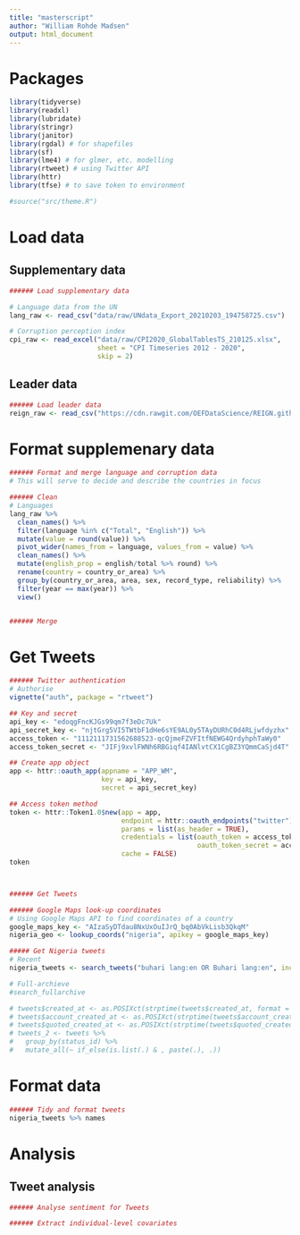 ```yaml
---
title: "masterscript"
author: "William Rohde Madsen"
output: html_document
---
```


# Packages
```r
library(tidyverse)
library(readxl)
library(lubridate)
library(stringr)
library(janitor)
library(rgdal) # for shapefiles
library(sf)
library(lme4) # for glmer, etc. modelling
library(rtweet) # using Twitter API
library(httr)
library(tfse) # to save token to environment

#source("src/theme.R")

```

# Load data
## Supplementary data
```r
###### Load supplementary data

# Language data from the UN
lang_raw <- read_csv("data/raw/UNdata_Export_20210203_194758725.csv")

# Corruption perception index
cpi_raw <- read_excel("data/raw/CPI2020_GlobalTablesTS_210125.xlsx",
                      sheet = "CPI Timeseries 2012 - 2020",
                      skip = 2)

```

## Leader data
```r
###### Load leader data
reign_raw <- read_csv("https://cdn.rawgit.com/OEFDataScience/REIGN.github.io/gh-pages/data_sets/leaderlist_1_21.csv")

```

# Format supplemenary data
```r
###### Format and merge language and corruption data
# This will serve to decide and describe the countries in focus

###### Clean
# Languages
lang_raw %>%
  clean_names() %>%
  filter(language %in% c("Total", "English")) %>%
  mutate(value = round(value)) %>%
  pivot_wider(names_from = language, values_from = value) %>%
  clean_names() %>%
  mutate(english_prop = english/total %>% round) %>%
  rename(country = country_or_area) %>%
  group_by(country_or_area, area, sex, record_type, reliability) %>%
  filter(year == max(year)) %>%
  view()


###### Merge


```



# Get Tweets
```r
###### Twitter authentication
# Authorise
vignette("auth", package = "rtweet")

## Key and secret
api_key <- "edoqgFncKJGs99qm7f3eDc7Uk"
api_secret_key <- "njtGrg5VI5TWtbF1dHe6sYE9AL0y5TAyDURhC0d4RLjwfdyzhx"
access_token <- "1112111731562688523-qcQjmeFZVFItfNEWG4QrdyhphTaWy0"
access_token_secret <- "JIFj9xvlFWNh6RBGiqf4IANlvtCX1CgBZ3YQmmCaSjd4T"

## Create app object
app <- httr::oauth_app(appname = "APP_WM",
                       key = api_key,
                       secret = api_secret_key)

## Access token method
token <- httr::Token1.0$new(app = app,
                            endpoint = httr::oauth_endpoints("twitter"),
                            params = list(as_header = TRUE),
                            credentials = list(oauth_token = access_token,
                                               oauth_token_secret = access_token_secret),
                            cache = FALSE)
token




```

```r
###### Get Tweets

###### Google Maps look-up coordinates
# Using Google Maps API to find coordinates of a country
google_maps_key <- "AIzaSyDTdau8NxUxOuIJrQ_bq0AbVkLisb3QkqM"
nigeria_geo <- lookup_coords("nigeria", apikey = google_maps_key)

##### Get Nigeria tweets
# Recent
nigeria_tweets <- search_tweets("buhari lang:en OR Buhari lang:en", include_rts = FALSE, geocode = nigeria_geo, n = 30)

# Full-archieve
#search_fullarchive

# tweets$created_at <- as.POSIXct(strptime(tweets$created_at, format = "%m/%d/%Y %H:%M:%S"))
# tweets$account_created_at <- as.POSIXct(strptime(tweets$account_created_at, format = "%m/%d/%Y %H:%M:%S"))
# tweets$quoted_created_at <- as.POSIXct(strptime(tweets$quoted_created_at, format = "%m/%d/%Y %H:%M:%S"))
# tweets_2 <- tweets %>%
#   group_by(status_id) %>%
#   mutate_all(~ if_else(is.list(.) & , paste(.), .))

```


# Format data
```r
###### Tidy and format tweets
nigeria_tweets %>% names

```

# Analysis
## Tweet analysis
```r
###### Analyse sentiment for Tweets


```

```r
###### Extract individual-level covariates


```

